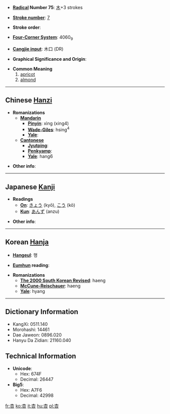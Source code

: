 * '''[[Wiktionary:Chinese radical index| Radical]] Number 75''': [[Wiktionary:Chinese radical index 木|木]]+3 strokes

* '''[[Wiktionary:Chinese total strokes index|Stroke number]]''': [[Wiktionary:Chinese total strokes index 7|7]]

* '''Stroke order''': 

* '''[[Wiktionary:Chinese four corner index|Four-Corner System]]''': 4060<sub>9</sub>

* '''[[Wiktionary:Chinese Cangjie index|Cangjie input]]''': 木口 (DR)

* '''Graphical Significance and Origin''': 

* '''Common Meaning'''
*#[[apricot]]
*# [[almond]]


----

== Chinese [[Hanzi]] ==

* '''Romanizations'''
** '''[[Mandarin]]'''
*** '''[[Pinyin]]''': xìng (xing4)
*** '''[[Wade-Giles]]''': hsing<sup>4</sup>
*** '''[[Yale]]''': 
** '''[[Cantonese]]'''
*** '''[[Jyutping]]''':
*** '''[[Penkyamp]]''': 
*** '''[[Yale]]''': hang6

* '''Other info''': 

----

== Japanese [[Kanji]] ==

* '''Readings'''
** '''[[On]]''': [[きょう]] (kyō), [[こう]] (kō)
** '''[[Kun]]''': [[あんず]] (anzu)

* '''Other info''':  

----

== Korean [[Hanja]] ==

* '''[[Hangeul]]''': 행

* '''[[Eumhun]] reading''': 

* '''Romanizations'''
** '''[[The 2000 South Korean Revised Romanization|The 2000 South Korean Revised]]''': haeng
** '''[[McCune-Reischauer]]''': haeng
** '''[[Yale]]''': hyang

----

== Dictionary Information ==

* KangXi: 0511.140
* Morohashi: 14461
* Dae Jaweon: 0896.020
* Hanyu Da Zidian: 21160.040

== Technical Information ==

* '''Unicode''':
** Hex: 674F
** Decimal: 26447
* '''Big5''':
** Hex: A7F6
** Decimal: 42998

[[fr:杏]]
[[ko:杏]]
[[it:杏]]
[[hu:杏]]
[[pl:杏]]